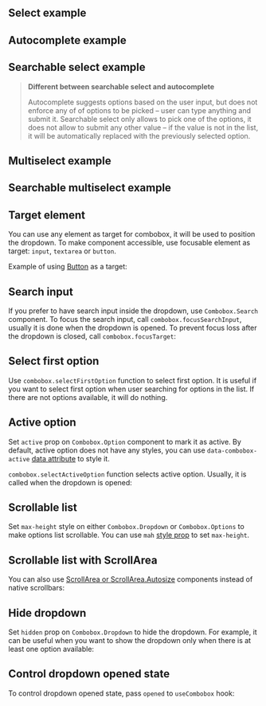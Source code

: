

## Select example

<Demo data={ComboboxDemos.select} />

## Autocomplete example

<Demo data={ComboboxDemos.autocomplete} />

## Searchable select example

<Demo data={ComboboxDemos.searchableSelect} />

> **Different between searchable select and autocomplete**
>
> Autocomplete suggests options based on the user input, but does not enforce
> any of of options to be picked – user can type anything and submit it.
> Searchable select only allows to pick one of the options, it does not allow
> to submit any other value – if the value is not in the list, it will be automatically
> replaced with the previously selected option.

## Multiselect example

<Demo data={ComboboxDemos.multiselect} />

## Searchable multiselect example

<Demo data={ComboboxDemos.searchableMultiselect} />

## Target element

You can use any element as target for combobox, it will be used to position
the dropdown. To make component accessible, use focusable element as target:
`input`, `textarea` or `button`.

Example of using [Button](/core/button) as a target:

<Demo data={ComboboxDemos.button} />

## Search input

If you prefer to have search input inside the dropdown, use `Combobox.Search` component.
To focus the search input, call `combobox.focusSearchInput`, usually it is done
when the dropdown is opened. To prevent focus loss after the dropdown is closed,
call `combobox.focusTarget`:

<Demo data={ComboboxDemos.buttonSearch} />

## Select first option

Use `combobox.selectFirstOption` function to select first option. It is useful
if you want to select first option when user searching for options in the list.
If there are not options available, it will do nothing.

<Demo data={ComboboxDemos.selectFirstOption} />

## Active option

Set `active` prop on `Combobox.Option` component to mark it as active.
By default, active option does not have any styles, you can use `data-combobox-active`
[data attribute](/styles/data-attributes) to style it.

`combobox.selectActiveOption` function selects active option. Usually, it is called
when the dropdown is opened:

<Demo data={ComboboxDemos.activeOption} />

## Scrollable list

Set `max-height` style on either `Combobox.Dropdown` or `Combobox.Options` to make
options list scrollable. You can use `mah` [style prop](/styles/style-props) to set
`max-height`.

<Demo data={ComboboxDemos.nativeScroll} />

## Scrollable list with ScrollArea

You can also use [ScrollArea or ScrollArea.Autosize](/core/scroll-area) components
instead of native scrollbars:

<Demo data={ComboboxDemos.scrollArea} />

## Hide dropdown

Set `hidden` prop on `Combobox.Dropdown` to hide the dropdown. For example,
it can be useful when you want to show the dropdown only when there is at least
one option available:

<Demo data={ComboboxDemos.hiddenDropdown} />

## Control dropdown opened state

To control dropdown opened state, pass `opened` to `useCombobox` hook:

<Demo data={ComboboxDemos.controlledDropdown} />
